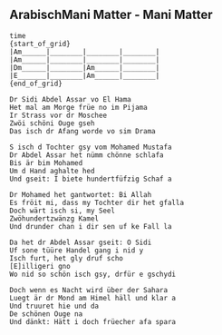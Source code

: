 ## ArabischMani Matter - Mani Matter
```
{time: 2/4}

{start_of_grid}
|Am______|________|________|________|
|Am______|________|________|________|
|Dm______|________|Am______|________|
|E_______|________|Am______|________|
{end_of_grid}

Dr Sidi Abdel Assar vo El Hama
Het mal am Morge früe no im Pijama
Ir Strass vor dr Moschee
Zwöi schöni Ouge gseh
Das isch dr Afang worde vo sim Drama

S isch d Tochter gsy vom Mohamed Mustafa
Dr Abdel Assar het nümm chönne schlafa
Bis är bim Mohamed
Um d Hand aghalte hed
Und gseit: I biete hundertfüfzig Schaf a

Dr Mohamed het gantwortet: Bi Allah
Es fröit mi, dass my Tochter dir het gfalla
Doch wärt isch si, my Seel
Zwöhundertzwänzg Kamel
Und drunder chan i dir sen uf ke Fall la

Da het dr Abdel Assar gseit: O Sidi
Uf sone tüüre Handel gang i nid y
Isch furt, het gly druf scho
[E]illigeri gno
Wo nid so schön isch gsy, drfür e gschydi

Doch wenn es Nacht wird über der Sahara
Luegt är dr Mond am Himel häll und klar a
Und truuret hie und da
De schönen Ouge na
Und dänkt: Hätt i doch früecher afa spara

```
